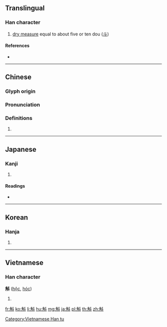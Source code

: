 ==Translingual==

===Han character===
{{Han char|rn=68|rad=斗|as=07|sn=11|four=24200|canj=NBYJ|ids=⿰角斗}}

# [[dry measure]] equal to about five or ten dou ([[斗]])

====References====
* {{Han ref|kx=0478.140|dkj=13508|dj=0836.170|hdz=32254.020|uh=659B|ud=26011|bh=B1D8|bd=45528}}

----

==Chinese==
{{zh-forms}}

===Glyph origin===
{{Han etym}}

===Pronunciation===
{{zh-pron
|m=hú
|c=huk6,fuk6
|h=pfs=
|md=
|mn=qz,xm,zz:ho̍k/qz,xm,zz:ha̍k
|mn_note=ho̍k - literary, ha̍k - colloquial
|w=
|mc=y
|oc=y
|cat=
}}

===Definitions===
{{zh-hanzi}}

# {{rfdef|lang=zh}}

----

==Japanese==

===Kanji===
{{ja-kanji|grade=|rs=斗07}}

# {{defn|lang=ja|sort=斗07}}

====Readings====
* {{ja-readings|on=[[こく]] (koku)|kun=[[ます]] (masu), [[ますめ]] (masume)}}

----

==Korean==

===Hanja===
{{ko-hanja|hangeul=곡|eumhun=|rv=gok|mr=kok|y=kok}}

# {{defn|lang=ko|sort=斗07}}

----

==Vietnamese==

===Han character===
'''斛''' ([[hộc]], [[hóc]])

# {{defn|lang=vi}}

[[Category:Vietnamese Han tu]]

[[fr:斛]]
[[ko:斛]]
[[li:斛]]
[[hu:斛]]
[[mg:斛]]
[[ja:斛]]
[[pl:斛]]
[[th:斛]]
[[zh:斛]]